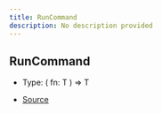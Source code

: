 ```yaml
---
title: RunCommand
description: No description provided
---
```


## RunCommand

- Type: (
  fn: T
) => T

- [Source](https://github.com/underctrl-io/commandkit/blob/98b939d6fdf8beaae597b4dc0351a139da52ee8d/packages/commandkit/src/app/handlers/AppCommandHandler.ts#L26)